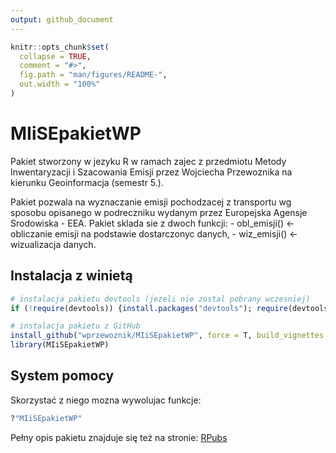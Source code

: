 ```yaml
---
output: github_document
---
```


<!-- README.md is generated from README.Rmd. Please edit that file -->

```r
knitr::opts_chunk$set(
  collapse = TRUE,
  comment = "#>",
  fig.path = "man/figures/README-",
  out.width = "100%"
)
```

# MIiSEpakietWP

Pakiet stworzony w jezyku R w ramach zajec z przedmiotu Metody Inwentaryzacji i Szacowania Emisji przez Wojciecha Przewoznika na kierunku Geoinformacja (semestr 5.).

Pakiet pozwala na wyznaczanie emisji pochodzacej z transportu wg sposobu opisanego w podreczniku wydanym przez Europejska Agensje Srodowiska - EEA.
Pakiet sklada sie z dwoch funkcji:
- obl_emisji() <- obliczanie emisji na podstawie dostarczonyc danych,
- wiz_emisji() <- wizualizacja danych.

## Instalacja z winietą

```r
# instalacja pakietu devtools (jezeli nie zostal pobrany wczesniej)
if (!require(devtools)) {install.packages("devtools"); require(devtools)}

# instalacja pakietu z GitHub
install_github("wprzewoznik/MIiSEpakietWP", force = T, build_vignettes = T)
library(MIiSEpakietWP)
```


## System pomocy

Skorzystać z niego mozna wywolujac funkcje:
```r
?"MIiSEpakietWP"
```

Pełny opis pakietu znajduje się też na stronie: [RPubs](https://rpubs.com/wprzewoznik/MIiSEpakietWP)
